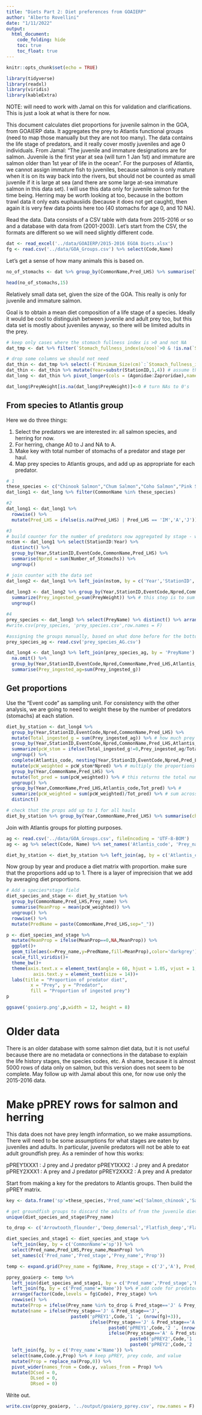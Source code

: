 ```yaml
---
title: "Diets Part 2: Diet preferences from GOAIERP"
author: "Alberto Rovellini"
date: "1/11/2022"
output:
  html_document:
    code_folding: hide
    toc: true
    toc_float: true
---
```


```r
knitr::opts_chunk$set(echo = TRUE)
```

```r
library(tidyverse)
library(readxl)
library(viridis)
library(kableExtra)
```

NOTE: will need to work with Jamal on this for validation and clarifications. This is just a look at what is there for now.

This document calculates diet proportions for juvenile salmon in the GOA, from GOAIERP data. It aggregates the prey to Atlantis functional groups (need to map those manually but they are not too many). The data contains the life stage of predators, and it really cover mostly juveniles and age 0 individuals. From Jamal: "The juvenile and immature designations are for salmon. Juvenile is the first year at sea (will turn 1 Jan 1st) and immature are salmon older than 1st year of life in the ocean". For the purposes of Atlantis, we cannot assign immature fish to juveniles, because salmon is only mature when it is on its way back into the rivers, but should not be counted as small juvenile if it is large at sea (and there are some large at-sea immature salmon in this data set). I will use this data only for juvenile salmon for the time being. Herring may be worth looking at too, because in the bottom trawl data it only eats euphausiids (because it does not get caught), then again it is very few data points here too (40 stomachs for age 0, and 10 NA).

Read the data. Data consists of a CSV table with data from 2015-2016 or so and a database with data from (2001-2003). Let's start from the CSV, the formats are different so we will need slightly different code.
```r
dat <- read_excel('../data/GOAIERP/2015-2016 EGOA Diets.xlsx')
fg <- read.csv('../data/GOA_Groups.csv') %>% select(Code,Name)
```

Let's get a sense of how many animals this is based on. 
```r
no_of_stomachs <- dat %>% group_by(CommonName,Pred_LHS) %>% summarise(TotStomachs = sum(Number_of_Stomachs)) %>% arrange(desc(TotStomachs))

head(no_of_stomachs,15)
```
Relatively small data set, given the size of the GOA. This really is only for juvenile and immature salmon.

Goal is to obtain a mean diet composition of a life stage of a species. Ideally it would be cool to distinguish between juvenile and adult prey too, but this data set is mostly about juveniles anyway, so there will be limited adults in the prey.
```r
# keep only cases where the stomach fullness index is >0 and not NA
dat_tmp <- dat %>% filter(`Stomach_fullness_index(o/ooo)`>0 & !is.na(`Stomach_fullness_index(o/ooo)`))

# drop some columns we should not need
dat_thin <- dat_tmp %>% select(-(`Minimum_Size(cm)`:`Stomach_fullness_index(o/ooo)`))
dat_thin <- dat_thin %>% mutate(Year=substr(StationID,1,4)) # assume that the first 4 digits of StationID refer to the year, as this file is for 2015-2016
dat_long <- dat_thin %>% pivot_longer(cols = (Agonidae:Zaproridae),names_to = "PreyName",values_to="PreyWeight")

dat_long$PreyWeight[is.na(dat_long$PreyWeight)]<-0 # turn NAs to 0's
```

## From species to Atlantis group

Here we do three things:

1. Select the predators we are interested in: all salmon species, and herring for now.
2. For herring, change A0 to J and NA to A.
3. Make key with total number of stomachs of a predator and stage per haul.
4. Map prey species to Atlantis groups, and add up as appropriate for each predator.
```r
# 1
these_species <- c("Chinook Salmon","Chum Salmon","Coho Salmon","Pink Salmon","Sockeye Salmon","Pacific Herring")
dat_long1 <- dat_long %>% filter(CommonName %in% these_species) 

#2
dat_long1 <- dat_long1 %>%
  rowwise() %>%
  mutate(Pred_LHS = ifelse(is.na(Pred_LHS) | Pred_LHS == 'IM','A','J'))  # this may not apply to other species than those above so be careful reusing this

#3
# build counter for the number of predators now aggregated by stage - will not need to do it again for Atlantis groups because those coincide with the salmon species 
nstom <- dat_long1 %>% select(StationID:Year) %>% 
  distinct() %>%
  group_by(Year,StationID,EventCode,CommonName,Pred_LHS) %>%
  summarise(Npred = sum(Number_of_Stomachs)) %>%
  ungroup()

# join counter with the data set
dat_long2 <- dat_long1 %>% left_join(nstom, by = c('Year','StationID','EventCode','CommonName','Pred_LHS'))
  
dat_long3 <- dat_long2 %>% group_by(Year,StationID,EventCode,Npred,CommonName,Pred_LHS,PreyName) %>%
  summarize(Prey_ingested_g=sum(PreyWeight)) %>% # this step is to sum between J and IM for salmon
  ungroup()

#4
prey_species <- dat_long3 %>% select(PreyName) %>% distinct() %>% arrange()
#write.csv(prey_species, 'prey_species.csv',row.names = F)

#assigning the groups manually, based on what done before for the bottom trawl data and the REEM diet data, or WORMS if not present there
prey_species_ag <- read.csv('prey_species_AG.csv')

dat_long4 <- dat_long3 %>% left_join(prey_species_ag, by = 'PreyName') %>%
  na.omit() %>%
  group_by(Year,StationID,EventCode,Npred,CommonName,Pred_LHS,Atlantis_code) %>%
  summarise(Prey_ingested_ag=sum(Prey_ingested_g))
```

## Get proportions

Use the "Event code" as sampling unit. For consistency with the other analysis, we are going to need to weight these by the number of predators (stomachs) at each station. 
```r
diet_by_station <- dat_long4 %>%
  group_by(Year,StationID,EventCode,Npred,CommonName,Pred_LHS) %>%
  mutate(Total_ingested_g = sum(Prey_ingested_ag)) %>% # how much prey (all species) was eaten by pred Y in year Z
  group_by(Year,StationID,EventCode,Npred,CommonName,Pred_LHS,Atlantis_code) %>% 
  summarize(pcW_stom = ifelse(Total_ingested_g!=0,Prey_ingested_ag/Total_ingested_g,0)) %>% # proportion ingested X and total ingested
  ungroup() %>%
  complete(Atlantis_code, nesting(Year,StationID,EventCode,Npred,Pred_LHS,CommonName), fill = list(pcW_stom=0)) %>% # add zeroes, i.e. the predator had 0 g of prey XXX stage YYY in its stomach
  mutate(pcW_weighted = pcW_stom*Npred) %>% # multiply the proportions by the number of predators, to give them more weight the more predators there were in a haul
  group_by(Year,CommonName,Pred_LHS) %>%
  mutate(Tot_pred = sum(pcW_weighted)) %>% # this returns the total number of predators of a species in a year 
  ungroup() %>%
  group_by(Year,CommonName,Pred_LHS,Atlantis_code,Tot_pred) %>% # 
  summarize(pcW_weighted = sum(pcW_weighted)/Tot_pred) %>% # sum across hauls and divide by total n of predators to have an adjusted (weighted) proportion of a prey in the diet, weighted for the number of fish in each haul
  distinct()

# check that the props add up to 1 for all hauls
diet_by_station %>% group_by(Year,CommonName,Pred_LHS) %>% summarise(check = sum(pcW_weighted)) %>% pull(check) %>% mean()
```

Join with Atlantis groups for plotting purposes.
```r
ag <- read.csv('../data/GOA_Groups.csv', fileEncoding = 'UTF-8-BOM')
ag <- ag %>% select(Code, Name) %>% set_names('Atlantis_code', 'Prey_name')

diet_by_station <- diet_by_station %>% left_join(ag, by = c('Atlantis_code'))
```

Now group by year and produce a diet matrix with proportion. make sure that the proportions add up to 1. There is a layer of imprecision that we add by averaging diet proportions.
```r
# Add a species*stage field
diet_species_and_stage <- diet_by_station %>% 
  group_by(CommonName,Pred_LHS,Prey_name) %>%
  summarise(MeanProp = mean(pcW_weighted)) %>%
  ungroup() %>%
  rowwise() %>%
  mutate(PredName = paste(CommonName,Pred_LHS,sep="_"))

p <- diet_species_and_stage %>% 
  mutate(MeanProp = ifelse(MeanProp==0,NA,MeanProp)) %>%
  ggplot()+
  geom_tile(aes(x=Prey_name,y=PredName,fill=MeanProp),color='darkgrey')+
  scale_fill_viridis()+
  theme_bw()+
  theme(axis.text.x = element_text(angle = 60, hjust = 1.05, vjust = 1, size = 14),
          axis.text.y = element_text(size = 14))+
  labs(title = "Proportion of predator diet", 
         x = "Prey", y = "Predator",
         fill = "Proportion of ingested prey")
p

ggsave('goaierp.png',p,width = 12, height = 8)
```

# Older data

There is an older database with some salmon diet data, but it is not useful because there are no metadata or connections in the database to explain the life history stages, the species codes, etc. A shame, because it is almost 5000 rows of data only on salmon, but this version does not seem to be complete. May follow up with Jamal about this one, for now use only the 2015-2016 data.

# Make pPREY rows for salmon and herring

This data does not have prey length information, so we make assumptions. There will need to be some assumptions for what stages are eaten by juveniles and adults. In particular, juvenile predators will not be able to eat adult groundfish prey. As a reminder of how this works:

pPREY1XXX1 : J prey and J predator
pPREY1XXX2 : J prey and A predator
pPREY2XXX1 : A prey and J predator
pPREY2XXX2 : A prey and A predator

Start from making a key for the predators to Atlantis groups. Then build the pPREY matrix. 
```r
key <- data.frame('sp'=these_species,'Pred_name'=c('Salmon_chinook','Salmon_chum','Salmon_coho','Salmon_pink','Salmon_sockeye','Herring'))

# get groundfish groups to discard the adults of from the juvenile diets
unique(diet_species_and_stage$Prey_name)

to_drop <- c('Arrowtooth_flounder','Deep_demersal','Flatfish_deep','Flatfish_shallow','Halibut','Pollock','Rex_sole','Sablefish','Salmon_pink','Shallow_demersal')

diet_species_and_stage1 <- diet_species_and_stage %>%
  left_join(key, by = c('CommonName'='sp')) %>%
  select(Pred_name,Pred_LHS,Prey_name,MeanProp) %>%
  set_names(c('Pred_name','Pred_stage','Prey_name','Prop'))

temp <- expand.grid(Prey_name = fg$Name, Prey_stage = c('J','A'), Pred_name = key$Pred_name, Pred_stage = c('J','A'))

pprey_goaierp <- temp %>% 
  left_join(diet_species_and_stage1, by = c('Pred_name','Pred_stage','Prey_name')) %>%
  left_join(fg, by = c('Pred_name'='Name')) %>% # add code for predator
  arrange(factor(Code,levels = fg$Code), Prey_stage) %>%
  rowwise() %>%
  mutate(Prop = ifelse(Prey_name %in% to_drop & Pred_stage=='J' & Prey_stage == 'A', 0, Prop)) %>% #ASSUMPTION: if the pred stage is J, set to 0 the proportion of adult vertebrate prey that they eat
  mutate(name = ifelse(Prey_stage=='J' & Pred_stage=='J', 
                        paste0('pPREY1',Code,'1 ', (nrow(fg)+3)), 
                               ifelse(Prey_stage=='J' & Pred_stage=='A', 
                                      paste0('pPREY1',Code,'2 ', (nrow(fg)+3)), 
                                      ifelse(Prey_stage=='A' & Pred_stage=='J', 
                                              paste0('pPREY2',Code,'1 ', (nrow(fg)+3)), 
                                              paste0('pPREY2',Code,'2 ', (nrow(fg)+3)))))) %>% # add pPREY column
  left_join(fg, by = c('Prey_name'='Name')) %>%
  select(name,Code.y,Prop) %>% # keep pPREY, prey code, and value
  mutate(Prop = replace_na(Prop,0)) %>%
  pivot_wider(names_from = Code.y, values_from = Prop) %>%
  mutate(DCsed = 0, 
         DLsed = 0, 
         DRsed = 0)
```

Write out.
```r
write.csv(pprey_goaierp, '../output/goaierp_pprey.csv', row.names = F)
```

